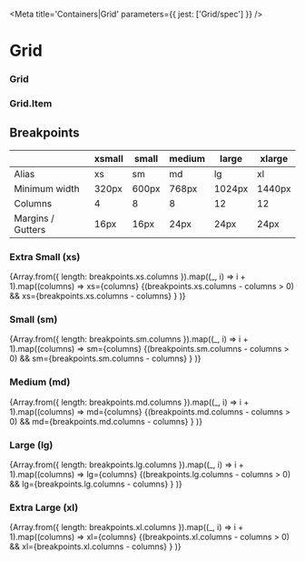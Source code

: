 

<Meta title='Containers|Grid' parameters={{ jest: ['Grid/spec'] }} />

# Grid

<Preview>
  <Story name='Default'>
    <Grid>
      <Grid.Item>
        <Tile elevation={1} />
      </Grid.Item>
      <Grid.Item>
        <Tile elevation={1} />
      </Grid.Item>
      <Grid.Item>
        <Tile elevation={1} />
      </Grid.Item>
    </Grid>
  </Story>
</Preview>

### Grid

<Props of={Grid} />

### Grid.Item

<Props of={Grid.Item} />

## Breakpoints

|                   | xsmall | small | medium | large  | xlarge |
|-------------------|--------|-------|--------|--------|--------|
| Alias             | xs     | sm    | md     | lg     | xl     |
| Minimum width     | 320px  | 600px | 768px  | 1024px | 1440px |
| Columns           | 4      | 8     | 8      | 12     | 12     |
| Margins / Gutters | 16px   | 16px  | 24px   | 24px   | 24px   |

### Extra Small (xs)

<Story name='xs breakpoint'>
  <Grid>
    {Array.from({ length: breakpoints.xs.columns }).map((_, i) => i + 1).map((columns) =>
      <React.Fragment key={columns}>
        <Grid.Item xs={columns}>
          <Tile elevation={1} style={{ padding: 16 }}>xs={columns}</Tile>
        </Grid.Item>
        {(breakpoints.xs.columns - columns > 0) &&
        <Grid.Item xs={breakpoints.xs.columns - columns}>
          <Tile elevation={1} style={{ padding: 16 }}>xs={breakpoints.xs.columns - columns}</Tile>
        </Grid.Item>}
      </React.Fragment>
    )}
  </Grid>
</Story>

### Small (sm)

<Story name='sm breakpoint'>
  <Grid>
    {Array.from({ length: breakpoints.sm.columns }).map((_, i) => i + 1).map((columns) =>
      <React.Fragment key={columns}>
        <Grid.Item sm={columns}>
          <Tile elevation={1} style={{ padding: 16 }}>sm={columns}</Tile>
        </Grid.Item>
        {(breakpoints.sm.columns - columns > 0) &&
        <Grid.Item sm={breakpoints.sm.columns - columns}>
          <Tile elevation={1} style={{ padding: 16 }}>sm={breakpoints.sm.columns - columns}</Tile>
        </Grid.Item>}
      </React.Fragment>
    )}
  </Grid>
</Story>

### Medium (md)

<Story name='md breakpoint'>
  <Grid>
    {Array.from({ length: breakpoints.md.columns }).map((_, i) => i + 1).map((columns) =>
      <React.Fragment key={columns}>
        <Grid.Item md={columns}>
          <Tile elevation={1} style={{ padding: 16 }}>md={columns}</Tile>
        </Grid.Item>
        {(breakpoints.md.columns - columns > 0) &&
        <Grid.Item md={breakpoints.md.columns - columns}>
          <Tile elevation={1} style={{ padding: 16 }}>md={breakpoints.md.columns - columns}</Tile>
        </Grid.Item>}
      </React.Fragment>
    )}
  </Grid>
</Story>

### Large (lg)

<Story name='lg breakpoint'>
  <Grid>
    {Array.from({ length: breakpoints.lg.columns }).map((_, i) => i + 1).map((columns) =>
      <React.Fragment key={columns}>
        <Grid.Item lg={columns}>
          <Tile elevation={1} style={{ padding: 16 }}>lg={columns}</Tile>
        </Grid.Item>
        {(breakpoints.lg.columns - columns > 0) &&
        <Grid.Item lg={breakpoints.lg.columns - columns}>
          <Tile elevation={1} style={{ padding: 16 }}>lg={breakpoints.lg.columns - columns}</Tile>
        </Grid.Item>}
      </React.Fragment>
    )}
  </Grid>
</Story>

### Extra Large (xl)

<Story name='xl breakpoint'>
  <Grid>
    {Array.from({ length: breakpoints.xl.columns }).map((_, i) => i + 1).map((columns) =>
      <React.Fragment key={columns}>
        <Grid.Item xl={columns}>
          <Tile elevation={1} style={{ padding: 16 }}>xl={columns}</Tile>
        </Grid.Item>
        {(breakpoints.xl.columns - columns > 0) &&
        <Grid.Item xl={breakpoints.xl.columns - columns}>
          <Tile elevation={1} style={{ padding: 16 }}>xl={breakpoints.xl.columns - columns}</Tile>
        </Grid.Item>}
      </React.Fragment>
    )}
  </Grid>
</Story>


